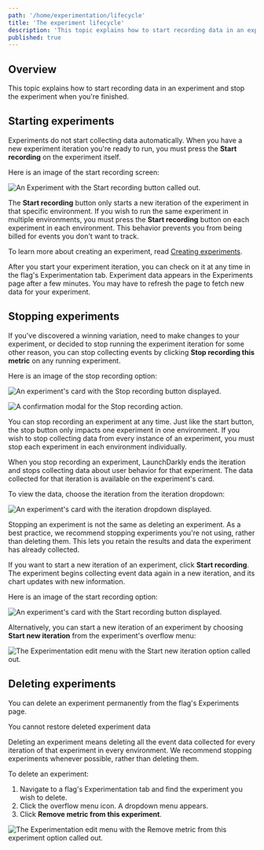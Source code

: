 ```yaml
---
path: '/home/experimentation/lifecycle'
title: 'The experiment lifecycle'
description: 'This topic explains how to start recording data in an experiment and stop the experiment when you''re finished.'
published: true
---
```


## Overview

This topic explains how to start recording data in an experiment and stop the experiment when you're finished.

## Starting experiments

Experiments do not start collecting data automatically. When you have a new experiment iteration you're ready to run, you must press the **Start recording** on the experiment itself.

Here is an image of the start recording screen:

![An Experiment with the Start recording button called out.](experiment-start-recording-callout.png)

The **Start recording** button only starts a new iteration of the experiment in that specific environment. If you wish to run the same experiment in multiple environments, you must press the **Start recording** button on each experiment in each environment. This behavior prevents you from being billed for events you don't want to track.

To learn more about creating an experiment, read [Creating experiments](/home/experimentation/create).

After you start your experiment iteration, you can check on it at any time in the flag's Experimentation tab. Experiment data appears in the Experiments page after a few minutes. You may have to refresh the page to fetch new data for your experiment.

## Stopping experiments

If you've discovered a winning variation, need to make changes to your experiment, or decided to stop running the experiment iteration for some other reason, you can stop collecting events by clicking **Stop recording this metric** on any running experiment.

Here is an image of the stop recording option:

![An experiment's card with the Stop recording button displayed.](experiment-stop.png)

![A confirmation modal for the Stop recording action.](experiment-stop-modal.png)

You can stop recording an experiment at any time. Just like the start button, the stop button only impacts one experiment in one environment. If you wish to stop collecting data from every instance of an experiment, you must stop each experiment in each environment individually.

When you stop recording an experiment, LaunchDarkly ends the iteration and stops collecting data about user behavior for that experiment. The data collected for that iteration is available on the experiment's card.

To view the data, choose the iteration from the iteration dropdown:

![An experiment's card with the iteration dropdown displayed.](experiment-iteration.png)

Stopping an experiment is not the same as deleting an experiment. As a best practice, we recommend stopping experiments you're not using, rather than deleting them. This lets you retain the results and data the experiment has already collected.

If you want to start a new iteration of an experiment, click **Start recording**. The experiment begins collecting event data again in a new iteration, and its chart updates with new information.

Here is an image of the start recording option:

![An experiment's card with the Start recording button displayed.](experiment-start.png)

Alternatively, you can start a new iteration of an experiment by choosing **Start new iteration** from the experiment's overflow menu:

![The Experimentation edit menu with the Start new iteration option called out.](experiment-menu-start-new-callout.png)

## Deleting experiments

You can delete an experiment permanently from the flag's Experiments page.

<Callout intent="warning">
<CalloutTitle>You cannot restore deleted experiment data</CalloutTitle>
<CalloutDescription>

Deleting an experiment means deleting all the event data collected for every iteration of that experiment in every environment. We recommend stopping experiments whenever possible, rather than deleting them.

</CalloutDescription>
</Callout>

To delete an experiment:

1. Navigate to a flag's Experimentation tab and find the experiment you wish to delete.
2. Click the overflow menu icon. A dropdown menu appears.
3. Click **Remove metric from this experiment**.

![The Experimentation edit menu with the Remove metric from this experiment option called out.](experiment-menu-remove-metric-callout.png)
